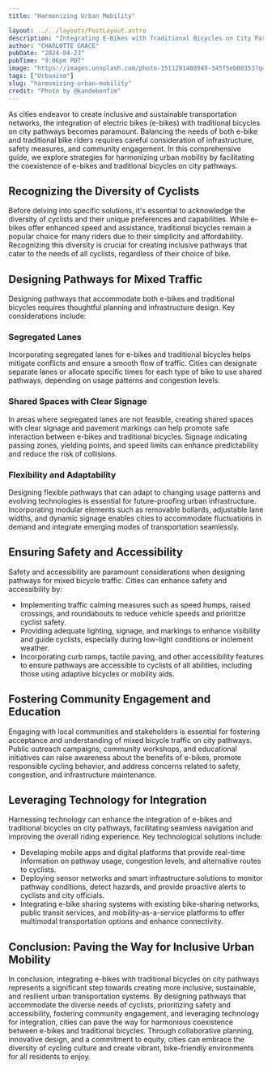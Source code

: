 ```yaml
---
title: "Harmonizing Urban Mobility"

layout: ../../layouts/PostLayout.astro
description: "Integrating E-Bikes with Traditional Bicycles on City Pathways "
author: "CHARLOTTE GRACE"
pubDate: "2024-04-23"
pubTime: "9:06pm PDT"
image: "https://images.unsplash.com/photo-1511281480949-345f5eb08353?q=80&w=3474&auto=format&fit=crop&ixlib=rb-4.0.3&ixid=M3wxMjA3fDB8MHxwaG90by1wYWdlfHx8fGVufDB8fHx8fA%3D%3D"
tags: ["Urbanism"]
slug: "harmonizing-urban-mobility"
credit: "Photo by @kandebonfim"
---
```


As cities endeavor to create inclusive and sustainable transportation networks, the integration of electric bikes (e-bikes) with traditional bicycles on city pathways becomes paramount. Balancing the needs of both e-bike and traditional bike riders requires careful consideration of infrastructure, safety measures, and community engagement. In this comprehensive guide, we explore strategies for harmonizing urban mobility by facilitating the coexistence of e-bikes and traditional bicycles on city pathways.

## Recognizing the Diversity of Cyclists

Before delving into specific solutions, it's essential to acknowledge the diversity of cyclists and their unique preferences and capabilities. While e-bikes offer enhanced speed and assistance, traditional bicycles remain a popular choice for many riders due to their simplicity and affordability. Recognizing this diversity is crucial for creating inclusive pathways that cater to the needs of all cyclists, regardless of their choice of bike.

## Designing Pathways for Mixed Traffic

Designing pathways that accommodate both e-bikes and traditional bicycles requires thoughtful planning and infrastructure design. Key considerations include:

### Segregated Lanes

Incorporating segregated lanes for e-bikes and traditional bicycles helps mitigate conflicts and ensure a smooth flow of traffic. Cities can designate separate lanes or allocate specific times for each type of bike to use shared pathways, depending on usage patterns and congestion levels.

### Shared Spaces with Clear Signage

In areas where segregated lanes are not feasible, creating shared spaces with clear signage and pavement markings can help promote safe interaction between e-bikes and traditional bicycles. Signage indicating passing zones, yielding points, and speed limits can enhance predictability and reduce the risk of collisions.

### Flexibility and Adaptability

Designing flexible pathways that can adapt to changing usage patterns and evolving technologies is essential for future-proofing urban infrastructure. Incorporating modular elements such as removable bollards, adjustable lane widths, and dynamic signage enables cities to accommodate fluctuations in demand and integrate emerging modes of transportation seamlessly.

## Ensuring Safety and Accessibility

Safety and accessibility are paramount considerations when designing pathways for mixed bicycle traffic. Cities can enhance safety and accessibility by:

- Implementing traffic calming measures such as speed humps, raised crossings, and roundabouts to reduce vehicle speeds and prioritize cyclist safety.
- Providing adequate lighting, signage, and markings to enhance visibility and guide cyclists, especially during low-light conditions or inclement weather.
- Incorporating curb ramps, tactile paving, and other accessibility features to ensure pathways are accessible to cyclists of all abilities, including those using adaptive bicycles or mobility aids.

## Fostering Community Engagement and Education

Engaging with local communities and stakeholders is essential for fostering acceptance and understanding of mixed bicycle traffic on city pathways. Public outreach campaigns, community workshops, and educational initiatives can raise awareness about the benefits of e-bikes, promote responsible cycling behavior, and address concerns related to safety, congestion, and infrastructure maintenance.

## Leveraging Technology for Integration

Harnessing technology can enhance the integration of e-bikes and traditional bicycles on city pathways, facilitating seamless navigation and improving the overall riding experience. Key technological solutions include:

- Developing mobile apps and digital platforms that provide real-time information on pathway usage, congestion levels, and alternative routes to cyclists.
- Deploying sensor networks and smart infrastructure solutions to monitor pathway conditions, detect hazards, and provide proactive alerts to cyclists and city officials.
- Integrating e-bike sharing systems with existing bike-sharing networks, public transit services, and mobility-as-a-service platforms to offer multimodal transportation options and enhance connectivity.

## Conclusion: Paving the Way for Inclusive Urban Mobility

In conclusion, integrating e-bikes with traditional bicycles on city pathways represents a significant step towards creating more inclusive, sustainable, and resilient urban transportation systems. By designing pathways that accommodate the diverse needs of cyclists, prioritizing safety and accessibility, fostering community engagement, and leveraging technology for integration, cities can pave the way for harmonious coexistence between e-bikes and traditional bicycles. Through collaborative planning, innovative design, and a commitment to equity, cities can embrace the diversity of cycling culture and create vibrant, bike-friendly environments for all residents to enjoy.
